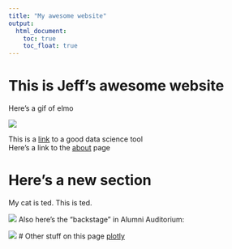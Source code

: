 ```yaml
---
title: "My awesome website"
output: 
  html_document:
    toc: true
    toc_float: true
---
```


# This is Jeff's awesome website

Here's a gif of elmo

![](https://media.giphy.com/media/drXGoW1iudhKw/giphy.gif)

This is a [link](https://p8105.com/making_websites.html) to a good data science tool  
Here's a link to the [about](about.html) page 

# Here's a new section

My cat is ted. This is ted.

![](images/ted.jpg)
Also here's the "backstage" in Alumni Auditorium:

![](images/backstage.jpg)
# Other stuff on this page
[plotly](plotly.html)







